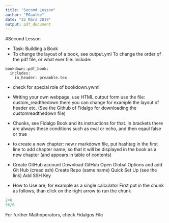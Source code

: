 ```yaml
---
title: "Second Lesson"
author: "PGaulke"
date: "22 März 2019"
output: pdf_document
---
```

#Second Lesson

* Task: Building a Book
* To change the layout of a book, see output.yml
To change the order of the pdf file, or what ever file: include:

```
bookdown::pdf_book:
  includes:
    in_header: preamble.tex
```

* check for special role of bookdown.ywml  
    
    
* Writing your own webpage, use HTML output form
use the file: custom_readthedown
there you can change for example the layout of header etc. (See the Github of Fidalgo for downloading the customreadthedown file)


* Chunks, see Fidalgo Book and its instructions for that.
In brackets there are always these conditions such as eval or echo, and then eqaul false or true


* to create a new chapter: new r markdown file, put hashtag in the first line to add chapter name, so that it will be displayed in the book as a new chapter (and appears in table of contents)

* Create GitHub account
Download GitHub
Open Global Options and add Git Hub (cread ssh)
Create Repo (same name)
Quick Set Up (see the link)
Add SSH Key

* How to Use are, for example as a single calculator
First put in the chunk as follows, than click on the right arrow to run the chunk
```r
2+6
56/6
```
For further Mathoperators, check Fidalgos File


